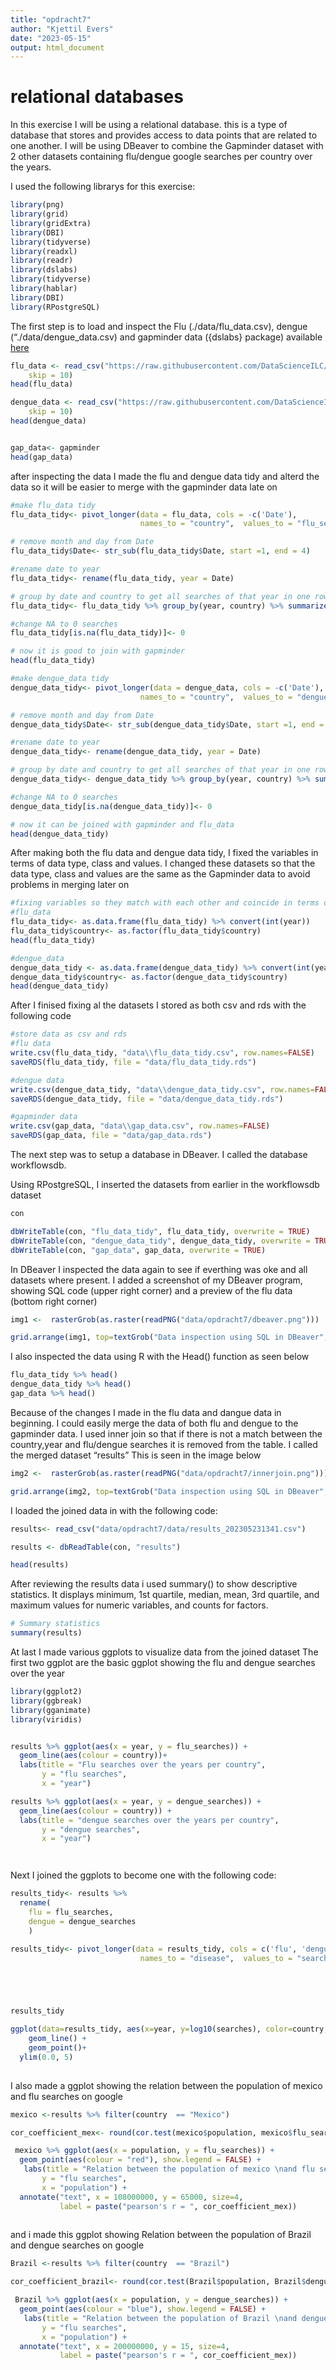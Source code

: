 ```yaml
---
title: "opdracht7"
author: "Kjettil Evers"
date: "2023-05-15"
output: html_document
---
```


# relational databases

In this exercise I will be using a relational database. this is a type of database that stores and provides access to data points that are related to one another. I will be using DBeaver to combine the Gapminder dataset with 2 other datasets containing flu/dengue google searches per country over the years.


I used the following librarys for this exercise:
```r
library(png)
library(grid)
library(gridExtra)
library(DBI)
library(tidyverse)
library(readxl)
library(readr)
library(dslabs)
library(tidyverse)
library(hablar)
library(DBI)
library(RPostgreSQL)

```
The first step is to load and inspect the Flu (./data/flu_data.csv), dengue (“./data/dengue_data.csv) and gapminder data ({dslabs} package) available [here](https://github.com/DataScienceILC/tlsc-dsfb26v-20_workflows)

```r

flu_data <- read_csv("https://raw.githubusercontent.com/DataScienceILC/tlsc-dsfb26v-20_workflows/main/data/flu_data.csv", 
    skip = 10)
head(flu_data)

dengue_data <- read_csv("https://raw.githubusercontent.com/DataScienceILC/tlsc-dsfb26v-20_workflows/main/data/dengue_data.csv", 
    skip = 10)
head(dengue_data)


gap_data<- gapminder
head(gap_data)
```

after inspecting the data I made the flu and dengue data tidy and alterd the data so it will be easier to merge with the gapminder data late on
```r


#make flu_data tidy
flu_data_tidy<- pivot_longer(data = flu_data, cols = -c('Date'),  
                             names_to = "country",  values_to = "flu_searches")

# remove month and day from Date
flu_data_tidy$Date<- str_sub(flu_data_tidy$Date, start =1, end = 4)

#rename date to year
flu_data_tidy<- rename(flu_data_tidy, year = Date)

# group by date and country to get all searches of that year in one row
flu_data_tidy<- flu_data_tidy %>% group_by(year, country) %>% summarize(flu_searches = sum(flu_searches))

#change NA to 0 searches
flu_data_tidy[is.na(flu_data_tidy)]<- 0

# now it is good to join with gapminder 
head(flu_data_tidy)
```

```r
#make dengue_data tidy
dengue_data_tidy<- pivot_longer(data = dengue_data, cols = -c('Date'),  
                             names_to = "country",  values_to = "dengue_searches")

# remove month and day from Date
dengue_data_tidy$Date<- str_sub(dengue_data_tidy$Date, start =1, end = 4)

#rename date to year
dengue_data_tidy<- rename(dengue_data_tidy, year = Date)

# group by date and country to get all searches of that year in one row
dengue_data_tidy<- dengue_data_tidy %>% group_by(year, country) %>% summarize(dengue_searches = sum(dengue_searches))

#change NA to 0 searches
dengue_data_tidy[is.na(dengue_data_tidy)]<- 0

# now it can be joined with gapminder and flu_data
head(dengue_data_tidy)
```

After making both the flu data and dengue data tidy, I fixed the variables in terms of data type, class and values. 
I changed these datasets so that the data type, class and values are the same as the Gapminder data to avoid problems in merging later on 

```r

#fixing variables so they match with each other and coincide in terms of data type, class and values
#flu_data
flu_data_tidy<- as.data.frame(flu_data_tidy) %>% convert(int(year))
flu_data_tidy$country<- as.factor(flu_data_tidy$country) 
head(flu_data_tidy)

#dengue_data
dengue_data_tidy <- as.data.frame(dengue_data_tidy) %>% convert(int(year))
dengue_data_tidy$country<- as.factor(dengue_data_tidy$country) 
head(dengue_data_tidy)

```
After I finised fixing al the datasets I stored as both csv and rds with the following code
```r
#store data as csv and rds
#flu data
write.csv(flu_data_tidy, "data\\flu_data_tidy.csv", row.names=FALSE)
saveRDS(flu_data_tidy, file = "data/flu_data_tidy.rds")

#dengue data
write.csv(dengue_data_tidy, "data\\dengue_data_tidy.csv", row.names=FALSE)
saveRDS(dengue_data_tidy, file = "data/dengue_data_tidy.rds")

#gapminder data
write.csv(gap_data, "data\\gap_data.csv", row.names=FALSE)
saveRDS(gap_data, file = "data/gap_data.rds")
```

The next step was to setup a database in DBeaver. I called the database workflowsdb. 

Using RPostgreSQL, I inserted the datasets from earlier in the workflowsdb dataset
```r

con

dbWriteTable(con, "flu_data_tidy", flu_data_tidy, overwrite = TRUE)
dbWriteTable(con, "dengue_data_tidy", dengue_data_tidy, overwrite = TRUE)
dbWriteTable(con, "gap_data", gap_data, overwrite = TRUE)


```

In DBeaver I inspected the data again to see if everthing was oke and all datasets where present. I added a screenshot of my DBeaver program, showing SQL code (upper right corner) and a preview of the flu data (bottom right corner)
```r

img1 <-  rasterGrob(as.raster(readPNG("data/opdracht7/dbeaver.png")))

grid.arrange(img1, top=textGrob("Data inspection using SQL in DBeaver", gp=gpar(fontsize=10,font=8)))
```



I also inspected the data using R with the Head() function as seen below
```r
flu_data_tidy %>% head()
dengue_data_tidy %>% head()
gap_data %>% head()
```


Because of the changes I made in the flu data and dangue data in beginning. I could easily merge the data of both flu and dengue to the gapminder data. I used inner join so that if there is not a match between the country,year and 
 flu/dengue searches it is removed from the table. I called the merged dataset "results"
 This is seen in the image below
 
```r

img2 <-  rasterGrob(as.raster(readPNG("data/opdracht7/innerjoin.png")))

grid.arrange(img2, top=textGrob("Data inspection using SQL in DBeaver", gp=gpar(fontsize=10,font=8)))
```

I loaded the joined data in with the following code:

```r
results<- read_csv("data/opdracht7/data/results_202305231341.csv")

```


```r
results <- dbReadTable(con, "results")

```
```r
head(results)
```

After reviewing the results data i used summary() to show descriptive statistics. It displays minimum, 1st quartile, median, mean, 3rd quartile, and maximum values for numeric variables, and counts for factors.

```r
# Summary statistics
summary(results)

```

At last I made various ggplots to visualize data from the joined dataset
The first two ggplot are the basic ggplot showing the flu and dengue searches over the year 
```r
library(ggplot2)
library(ggbreak) 
library(gganimate)
library(viridis)


results %>% ggplot(aes(x = year, y = flu_searches)) + 
  geom_line(aes(colour = country))+
  labs(title = "Flu searches over the years per country",
       y = "flu searches",
       x = "year") 

results %>% ggplot(aes(x = year, y = dengue_searches)) + 
  geom_line(aes(colour = country)) +
  labs(title = "dengue searches over the years per country",
       y = "dengue searches",
       x = "year")




```
Next I joined the ggplots to become one with the following code:

```r


results_tidy<- results %>% 
  rename(
    flu = flu_searches,
    dengue = dengue_searches
    )

results_tidy<- pivot_longer(data = results_tidy, cols = c('flu', 'dengue'),  
                             names_to = "disease",  values_to = "searches")





results_tidy

ggplot(data=results_tidy, aes(x=year, y=log10(searches), color=country, shape = disease)) +
    geom_line() +
    geom_point()+
  ylim(0.0, 5)
    
```   

I also made a ggplot showing the relation between the population of mexico and flu searches on google
```r
mexico <-results %>% filter(country  == "Mexico") 

cor_coefficient_mex<- round(cor.test(mexico$population, mexico$flu_searches, method=c("pearson"))$estimate,1)

 mexico %>% ggplot(aes(x = population, y = flu_searches)) + 
  geom_point(aes(colour = "red"), show.legend = FALSE) +
   labs(title = "Relation between the population of mexico \nand flu searches on google",
       y = "flu searches",
       x = "population") +
  annotate("text", x = 108000000, y = 65000, size=4,
           label = paste("pearson's r = ", cor_coefficient_mex))
    
```


and i made this ggplot showing Relation between the population of Brazil and dengue searches on google
```r
Brazil <-results %>% filter(country  == "Brazil") 

cor_coefficient_brazil<- round(cor.test(Brazil$population, Brazil$dengue_searches, method=c("pearson"))$estimate,1)

 Brazil %>% ggplot(aes(x = population, y = dengue_searches)) + 
  geom_point(aes(colour = "blue"), show.legend = FALSE) +
   labs(title = "Relation between the population of Brazil \nand dengue searches on google",
       y = "flu searches",
       x = "population") +
  annotate("text", x = 200000000, y = 15, size=4,
           label = paste("pearson's r = ", cor_coefficient_mex))
 
```
